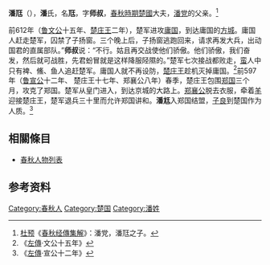 {{模板:Infobox 先秦人物
|名稱=潘尫
|姓=
|氏=潘
|名=尫
|字=师叔
|别名=
|别字=
|諡号=
|官位=
|時代=春秋
|國家=[[楚國|楚國]]
|出生日期=
|逝世日期=
|父=
|子女=[[潘党|潘党]]
}}
'''潘尫'''（{{bd|？||？||catIdx=P}}），'''潘'''氏，名'''尫'''，字'''师叔'''，[[春秋時期|春秋時期]][[楚國|楚國]]大夫，[[潘党|潘党]]的父亲。<ref>[[杜预|杜预]]《[[春秋经傳集解|春秋经傳集解]]》：潘党，潘尫之子。</ref>

前612年（[[鲁文公|鲁文公]]十五年、[[楚庄王|楚庄王]]二年），楚军进攻[[庸国|庸国]]，到达庸国的[[方城|方城]]。庸国人赶走楚军，囚禁了子扬窗。三个晚上后，子扬窗逃跑回来，请求再发大兵，出动国君的直属部队。”'''师叔'''说：“不行。姑且再交战使他们骄傲。他们骄傲，我们奋发，然后就可战胜，先君蚡冒就是这样降服陉隰的。”楚军七次接战都败走，[[蛮|蛮]]人中只有裨、鯈、鱼人追赶楚军。庸国人就不再设防，[[楚庄王|楚庄王]]趁机灭掉庸国。<ref>《[[左傳|左傳]]·文公十五年》</ref>前597年（[[鲁宣公|鲁宣公]]十二年、 楚庄王十七年、郑襄公八年）春季，楚庄王包围[[郑国|郑国]]三个月，攻克了郑国。楚军从皇门进入，到达京城的大路上。[[郑襄公|郑襄公]]脱去衣服，牵着[[羊|羊]]迎接楚庄王，楚军退兵三十里而允许郑国讲和。'''潘尪'''入郑国结盟，[[子良|子良]]到楚国作为人质。<ref>《[[左傳|左傳]]·宣公十二年》</ref>

== 相關條目 ==
*[[春秋人物列表|春秋人物列表]]

==参考资料==
{{reflist|2}}
[[Category:春秋人|Category:春秋人]]
[[Category:楚国|Category:楚国]]
[[Category:潘姓|Category:潘姓]]